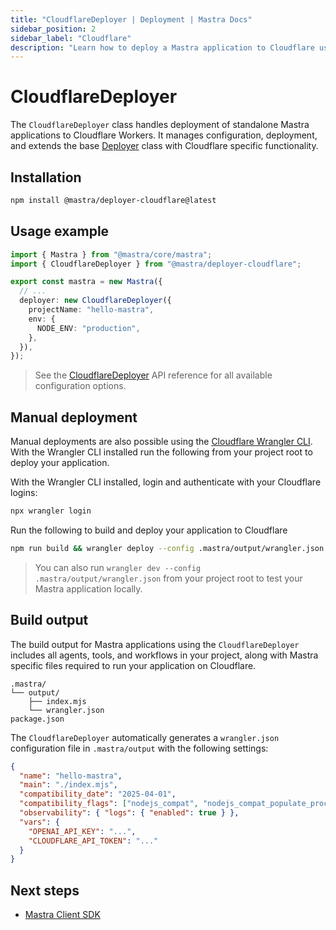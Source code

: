 ```yaml
---
title: "CloudflareDeployer | Deployment | Mastra Docs"
sidebar_position: 2
sidebar_label: "Cloudflare"
description: "Learn how to deploy a Mastra application to Cloudflare using the Mastra CloudflareDeployer"
---
```



# CloudflareDeployer

The `CloudflareDeployer` class handles deployment of standalone Mastra applications to Cloudflare Workers. It manages configuration, deployment, and extends the base [Deployer](/reference/deployer/deployer) class with Cloudflare specific functionality.

## Installation

```bash copy
npm install @mastra/deployer-cloudflare@latest
```

## Usage example

```typescript filename="src/mastra/index.ts" showLineNumbers copy
import { Mastra } from "@mastra/core/mastra";
import { CloudflareDeployer } from "@mastra/deployer-cloudflare";

export const mastra = new Mastra({
  // ...
  deployer: new CloudflareDeployer({
    projectName: "hello-mastra",
    env: {
      NODE_ENV: "production",
    },
  }),
});
```

> See the [CloudflareDeployer](/reference/deployer/cloudflare) API reference for all available configuration options.

## Manual deployment

Manual deployments are also possible using the [Cloudflare Wrangler CLI](https://developers.cloudflare.com/workers/wrangler/install-and-update/). With the Wrangler CLI installed run the following from your project root to deploy your application.

With the Wrangler CLI installed, login and authenticate with your Cloudflare logins:

```bash copy
npx wrangler login
```

Run the following to build and deploy your application to Cloudflare

```bash copy
npm run build && wrangler deploy --config .mastra/output/wrangler.json
```

> You can also run `wrangler dev --config .mastra/output/wrangler.json` from your project root to test your Mastra application locally.

## Build output

The build output for Mastra applications using the `CloudflareDeployer` includes all agents, tools, and workflows in your project, along with Mastra specific files required to run your application on Cloudflare.

```
.mastra/
└── output/
    ├── index.mjs
    └── wrangler.json
package.json
```

The `CloudflareDeployer` automatically generates a `wrangler.json` configuration file in `.mastra/output` with the following settings:

```json
{
  "name": "hello-mastra",
  "main": "./index.mjs",
  "compatibility_date": "2025-04-01",
  "compatibility_flags": ["nodejs_compat", "nodejs_compat_populate_process_env"],
  "observability": { "logs": { "enabled": true } },
  "vars": {
    "OPENAI_API_KEY": "...",
    "CLOUDFLARE_API_TOKEN": "..."
  }
}

```
## Next steps

- [Mastra Client SDK](/client-js/overview)
